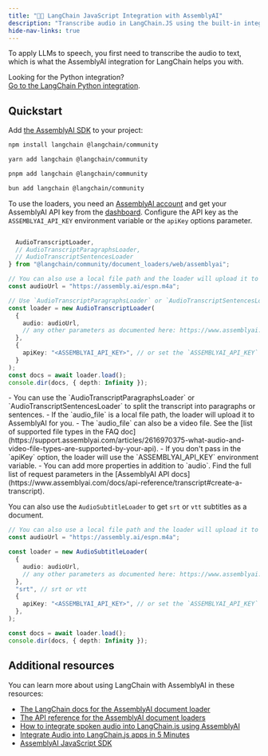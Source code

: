 ```yaml
---
title: "🦜️🔗 LangChain JavaScript Integration with AssemblyAI"
description: "Transcribe audio in LangChain.JS using the built-in integration with AssemblyAI."
hide-nav-links: true
---
```


To apply LLMs to speech, you first need to transcribe the audio to text, which is what the AssemblyAI integration for LangChain helps you with.

<Note>

Looking for the Python integration?<br />
[Go to the LangChain Python integration](python).

</Note>

## Quickstart

Add [the AssemblyAI SDK](https://github.com/AssemblyAI/assemblyai-node-sdk) to your project:

<Tabs>
  <Tab title="npm">

```bash
npm install langchain @langchain/community
```

  </Tab>
  <Tab title="yarn">

```bash
yarn add langchain @langchain/community
```

  </Tab>
  <Tab title="pnpm">

```bash
pnpm add langchain @langchain/community
```

  </Tab>
  <Tab title="bun">

```bash
bun add langchain @langchain/community
```

  </Tab>
</Tabs>

To use the loaders, you need an [AssemblyAI account](https://www.assemblyai.com/dashboard/signup) and get your AssemblyAI API key from the [dashboard](https://www.assemblyai.com/app/account).
Configure the API key as the `ASSEMBLYAI_API_KEY` environment variable or the `apiKey` options parameter.

```typescript

  AudioTranscriptLoader,
  // AudioTranscriptParagraphsLoader,
  // AudioTranscriptSentencesLoader
} from "@langchain/community/document_loaders/web/assemblyai";

// You can also use a local file path and the loader will upload it to AssemblyAI for you.
const audioUrl = "https://assembly.ai/espn.m4a";

// Use `AudioTranscriptParagraphsLoader` or `AudioTranscriptSentencesLoader` for splitting the transcript into paragraphs or sentences
const loader = new AudioTranscriptLoader(
  {
    audio: audioUrl,
    // any other parameters as documented here: https://www.assemblyai.com/docs/api-reference/transcript#create-a-transcript
  },
  {
    apiKey: "<ASSEMBLYAI_API_KEY>", // or set the `ASSEMBLYAI_API_KEY` env variable
  }
);
const docs = await loader.load();
console.dir(docs, { depth: Infinity });
```

<Info>
  - You can use the `AudioTranscriptParagraphsLoader` or
  `AudioTranscriptSentencesLoader` to split the transcript into paragraphs or
  sentences. - If the `audio_file` is a local file path, the loader will upload
  it to AssemblyAI for you. - The `audio_file` can also be a video file. See the
  [list of supported file types in the FAQ
  doc](https://support.assemblyai.com/articles/2616970375-what-audio-and-video-file-types-are-supported-by-your-api).
  - If you don't pass in the `apiKey` option, the loader will use the
  `ASSEMBLYAI_API_KEY` environment variable. - You can add more properties in
  addition to `audio`. Find the full list of request parameters in the
  [AssemblyAI API
  docs](https://www.assemblyai.com/docs/api-reference/transcript#create-a-transcript).
</Info>

<br />

You can also use the `AudioSubtitleLoader` to get `srt` or `vtt` subtitles as a document.

```typescript
// You can also use a local file path and the loader will upload it to AssemblyAI for you.
const audioUrl = "https://assembly.ai/espn.m4a";

const loader = new AudioSubtitleLoader(
  {
    audio: audioUrl,
    // any other parameters as documented here: https://www.assemblyai.com/docs/api-reference/transcript#create-a-transcript
  },
  "srt", // srt or vtt
  {
    apiKey: "<ASSEMBLYAI_API_KEY>", // or set the `ASSEMBLYAI_API_KEY` env variable
  },
);

const docs = await loader.load();
console.dir(docs, { depth: Infinity });
```

## Additional resources

You can learn more about using LangChain with AssemblyAI in these resources:

- [The LangChain docs for the AssemblyAI document loader](https://js.langchain.com/docs/integrations/document_loaders/web_loaders/assemblyai_audio_transcription)
- [The API reference for the AssemblyAI document loaders](https://js.langchain.com/docs/api/document_loaders_web_assemblyai/)
- [How to integrate spoken audio into LangChain.js using AssemblyAI](https://www.assemblyai.com/blog/integrate-audio-langchainjs/)
- [Integrate Audio into LangChain.js apps in 5 Minutes](https://www.youtube.com/watch?v=hNpUSaYZIzs)
- [AssemblyAI JavaScript SDK](https://github.com/AssemblyAI/assemblyai-node-sdk)
